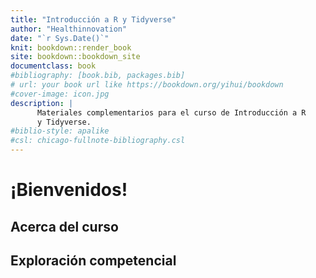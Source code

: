 ```yaml
--- 
title: "Introducción a R y Tidyverse"
author: "Healthinnovation"
date: "`r Sys.Date()`"
knit: bookdown::render_book
site: bookdown::bookdown_site
documentclass: book
#bibliography: [book.bib, packages.bib]
# url: your book url like https://bookdown.org/yihui/bookdown
#cover-image: icon.jpg
description: |
      Materiales complementarios para el curso de Introducción a R
      y Tidyverse.
#biblio-style: apalike
#csl: chicago-fullnote-bibliography.csl
---
```


# ¡Bienvenidos!

## Acerca del curso 

## Exploración competencial

